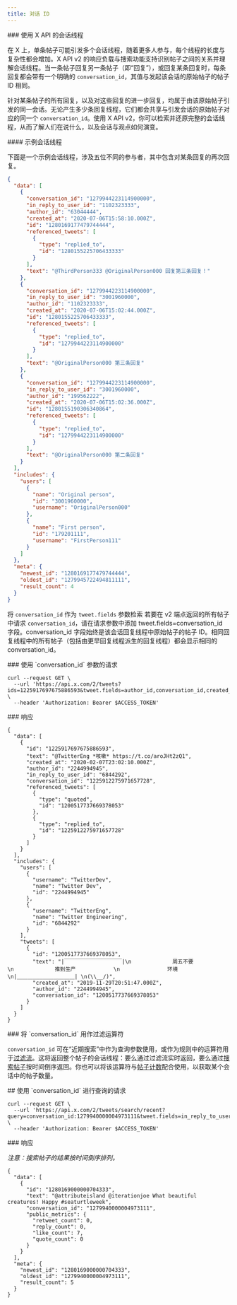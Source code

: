 ```yaml
---
title: 对话 ID
---
```


<div id="conversation-threads-using-the-x-api">
  ### 使用 X API 的会话线程
</div>

在 X 上，单条帖子可能引发多个会话线程，随着更多人参与，每个线程的长度与复杂性都会增加。X API v2 的响应负载与搜索功能支持识别帖子之间的关系并理解会话线程。当一条帖子回复另一条帖子（即“回复”），或回复某条回复时，每条回复都会带有一个明确的 `conversation_id`，其值与发起该会话的原始帖子的帖子 ID 相同。

针对某条帖子的所有回复，以及对这些回复的进一步回复，均属于由该原始帖子引发的同一会话。无论产生多少条回复线程，它们都会共享与引发会话的原始帖子对应的同一个 `conversation_id`。使用 X API v2，你可以检索并还原完整的会话线程，从而了解人们在说什么，以及会话与观点如何演变。

<div id="example-conversation-thread">
  #### 示例会话线程
</div>

下面是一个示例会话线程，涉及五位不同的参与者，其中包含对某条回复的再次回复。

```json
{
  "data": [
    {
      "conversation_id": "1279944223114900000",
      "in_reply_to_user_id": "1102323333",
      "author_id": "63044444",
      "created_at": "2020-07-06T15:58:10.000Z",
      "id": "1280169177479744444",
      "referenced_tweets": [
        {
          "type": "replied_to",
          "id": "1280155225706433333"
        }
      ],
      "text": "@ThirdPerson333 @OriginalPerson000 回复第三条回复！"
    },
    {
      "conversation_id": "1279944223114900000",
      "in_reply_to_user_id": "3001960000",
      "author_id": "1102323333",
      "created_at": "2020-07-06T15:02:44.000Z",
      "id": "1280155225706433333",
      "referenced_tweets": [
        {
          "type": "replied_to",
          "id": "1279944223114900000"
        }
      ],
      "text": "@OriginalPerson000 第三条回复"
    },
    {
      "conversation_id": "1279944223114900000",
      "in_reply_to_user_id": "3001960000",
      "author_id": "199562222",
      "created_at": "2020-07-06T15:02:36.000Z",
      "id": "1280155190306340864",
      "referenced_tweets": [
        {
          "type": "replied_to",
          "id": "1279944223114900000"
        }
      ],
      "text": "@OriginalPerson000 第二条回复"
    }
  ],
  "includes": {
    "users": [
      {
        "name": "Original person",
        "id": "3001960000",
        "username": "OriginalPerson000"
      },
      {
        "name": "First person",
        "id": "179201111",
        "username": "FirstPerson111"
      }
    ]
  },
  "meta": {
    "newest_id": "1280169177479744444",
    "oldest_id": "1279945722494811111",
    "result_count": 4
  }
}
```

将 `conversation_id` 作为 `tweet.fields` 参数检索
若要在 v2 端点返回的所有帖子中请求 `conversation_id`，请在请求参数中添加 tweet.fields=conversation\_id 字段。conversation\_id 字段始终是该会话回复线程中原始帖子的帖子 ID。相同回复线程中的所有帖子（包括由更早回复线程派生的回复线程）都会显示相同的 conversation\_id。

<div id="request-with-conversation_id-parameter">
  ### 使用 `conversation_id` 参数的请求
</div>

```
curl --request GET \
  --url 'https://api.x.com/2/tweets?ids=1225917697675886593&tweet.fields=author_id,conversation_id,created_at,in_reply_to_user_id,referenced_tweets&expansions=author_id,in_reply_to_user_id,referenced_tweets.id&user.fields=name,username' \
  --header 'Authorization: Bearer $ACCESS_TOKEN'
```

<div id="response">
  ### 响应
</div>

```
{
  "data": [
    {
      "id": "1225917697675886593",
      "text": "@TwitterEng *咳嗽* https://t.co/aroJHt2zQ1",
      "created_at": "2020-02-07T23:02:10.000Z",
      "author_id": "2244994945",
      "in_reply_to_user_id": "6844292",
      "conversation_id": "1225912275971657728",
      "referenced_tweets": [
        {
          "type": "quoted",
          "id": "1200517737669378053"
        },
        {
          "type": "replied_to",
          "id": "1225912275971657728"
        }
      ]
    }
  ],
  "includes": {
    "users": [
      {
        "username": "TwitterDev",
        "name": "Twitter Dev",
        "id": "2244994945"
      },
      {
        "username": "TwitterEng",
        "name": "Twitter Engineering",
        "id": "6844292"
      }
    ],
    "tweets": [
      {
        "id": "1200517737669378053",
        "text": "|￣￣￣￣￣￣￣￣￣￣￣|\n             周五不要            \n             推到生产            \n               环境                  \n|＿＿＿＿＿＿＿＿＿＿＿| \n(\\__/)",
        "created_at": "2019-11-29T20:51:47.000Z",
        "author_id": "2244994945",
        "conversation_id": "1200517737669378053"
      }
    ]
  }
}
```

<div id="using-conversation_id-as-a-filter-operator">
  ### 将 `conversation_id` 用作过滤运算符
</div>

`conversation_id` 可在“近期搜索”中作为查询参数使用，或作为规则中的运算符用于[过滤流](/zh/x-api/posts/filtered-stream/introduction)。这将返回整个帖子的会话线程：要么通过过滤流实时返回，要么通过[搜索帖子](/zh/x-api/posts/search/introduction)按时间倒序返回。你也可以将该运算符与[帖子计数](/zh/x-api/posts/counts/introduction)配合使用，以获取某个会话中的帖子数量。

<div id="request-to-query-by-conversation_id">
  ## 使用 `conversation_id` 进行查询的请求
</div>

```
curl --request GET \
  --url 'https://api.x.com/2/tweets/search/recent?query=conversation_id:1279940000004973111&tweet.fields=in_reply_to_user_id,author_id,created_at,conversation_id' \
  --header 'Authorization: Bearer $ACCESS_TOKEN'
```

<div id="response">
  ### 响应
</div>

_注意：搜索帖子的结果按时间倒序排列。_

```
{
  "data": [
    {
      "id": "1280169000000704333",
      "text": "@attributeisland @iterationjoe What beautiful creatures! Happy #seaturtleweek",
      "conversation_id": "1279940000004973111",
      "public_metrics": {
        "retweet_count": 0,
        "reply_count": 0,
        "like_count": 7,
        "quote_count": 0
      }
    }
  ],
  "meta": {
    "newest_id": "1280169000000704333",
    "oldest_id": "1279940000004973111",
    "result_count": 5
  }
}
```